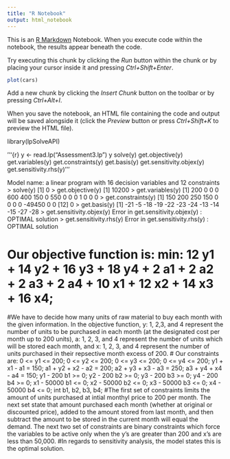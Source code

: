 ---
title: "R Notebook"
output: html_notebook
---

This is an [R Markdown](http://rmarkdown.rstudio.com) Notebook. When you execute code within the notebook, the results appear beneath the code. 

Try executing this chunk by clicking the *Run* button within the chunk or by placing your cursor inside it and pressing *Ctrl+Shift+Enter*. 

```{r}
plot(cars)
```

Add a new chunk by clicking the *Insert Chunk* button on the toolbar or by pressing *Ctrl+Alt+I*.

When you save the notebook, an HTML file containing the code and output will be saved alongside it (click the *Preview* button or press *Ctrl+Shift+K* to preview the HTML file).

library(lpSolveAPI)

'''{r}
y <- read.lp("Assessment3.lp")
y
solve(y)
get.objective(y)
get.variables(y)
get.constraints(y)
get.basis(y)
get.sensitivity.objex(y)
get.sensitivity.rhs(y)
'''

Model name: 
  a linear program with 16 decision variables and 12 constraints
> solve(y)
[1] 0
> get.objective(y)
[1] 10200
> get.variables(y)
 [1] 200   0   0   0 600 400 150   0 550   0   0   0   1   0   0   0
> get.constraints(y)
 [1]    150    200    250    150      0      0      0      0 -49450      0      0
[12]      0
> get.basis(y)
 [1] -21  -5 -18 -19 -22 -23 -24 -13 -14 -15 -27 -28
> get.sensitivity.objex(y)
Error in get.sensitivity.objex(y) : OPTIMAL solution
> get.sensitivity.rhs(y)
Error in get.sensitivity.rhs(y) : OPTIMAL solution

# Our objective function is: min: 12 y1 + 14 y2 + 16 y3 + 18 y4 + 2 a1 + 2 a2 + 2 a3 + 2 a4 + 10 x1 + 12 x2 + 14 x3 + 16 x4;
#We have to decide how many units of raw material to buy each month with the given information. In the objective function, y: 1,  2,3, and 4 represent the number of units to be purchased in each month (at the designated cost per month up to 200 units), a: 1, 2, 3, and 4 represent the number of units which will be stored each month, and x: 1, 2, 3, and 4 represent the number of units purchased in their repsective month excess of 200. 
# Our constraints are: 0 <= y1 <= 200;  0 <= y2 <= 200;  0 <= y3 <= 200;          0 <= y4 <= 200;  y1 + x1 - a1 = 150;  a1 + y2 + x2 - a2 = 200;                   a2 + y3 + x3 - a3 = 250;  a3 + y4 + x4 - a4 = 150;  y1 - 200 b1 >= 0;            y2 - 200 b2 >= 0;  y3 - 200 b3 >= 0;  y4 - 200 b4 >= 0;  x1 - 50000 b1 <= 0;     x2 - 50000 b2 <= 0;  x3 - 50000 b3 <= 0;  x4 - 50000 b4 <= 0;                    int b1, b2, b3, b4;
#The first set of constraints limits the amount of units purchased at intial monthyl price to 200 per month. The next set state that amount purchased each month (whether at original or discounted price), added to the amount stored from last month, and then subtract the amount to be stored in the current month will equal the demand. The next two set of constraints are binary constraints which force the variables to be active only when the y's are greater than 200 and x's are less than 50,000. 
#In regards to sensitivity analysis, the model states this is the optimal solution.